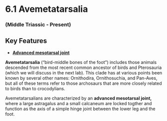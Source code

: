 # 6.1 Avemetatarsalia


### (Middle Triassic - Present)


## Key Features



*   **[Advanced mesotarsal joint](#125_coelophysiswhole)**

**Avemetatarsalia** (“bird-middle bones of the foot”) includes those animals descended from the most recent common ancestor of birds and Pterosauria (which we will discuss in the next lab). This clade has at various points been known by several other names: Ornithodira, Ornithosuchia, and Pan-Aves, but all of these terms refer to those archosaurs that are more closely related to birds than to crocodylians.

Avemetatarsalians are characterized by an **advanced mesotarsal joint,** where a large astragalus and a small calcaneum are locked togther and function as the axis of a simple hinge joint between the lower leg and the foot.
